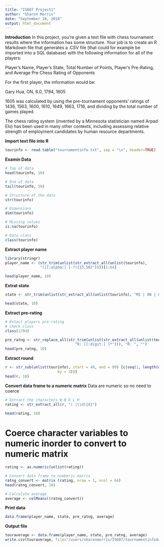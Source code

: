 ```yaml
---
title: "IS607 Project1"
author: "Sharon Morris"
date: "September 18, 2016"
output: html_document
---
```


**Introduction**
In this project, you’re given a text file with chess tournament results where the information has some structure. Your job is to create an R Markdown file that generates a .CSV file (that could for example be imported into a SQL database) with the following information for all of the players:

Player’s Name, Player’s State, Total Number of Points, Player’s Pre-Rating, and Average Pre Chess Rating of Opponents

For the first player, the information would be:

Gary Hua, ON, 6.0, 1794, 1605

1605 was calculated by using the pre-tournament opponents’ ratings of 1436, 1563, 1600, 1610, 1649, 1663, 1716, and dividing by the total number of games played.

The chess rating system (invented by a Minnesota statistician named Arpad Elo) has been used in many other contexts, including assessing relative strength of employment candidates by human resource departments.

**Import text file into R**

```r
tourinfo <- read.table("tournamentinfo.txt", sep = "\n", header=TRUE)

```

**Examin Data**

```r
# Top of data
head(tourinfo, 10)

# End of data
tail(tourinfo, 10)

# Structure of the data
str(tourinfo)

# Dimensions
dim(tourinfo)

# Missing values
is.na(tourinfo)

# Data class
class(tourinfo)

```

**Extract player name**

```r
library(stringr)
player_name <- (str_trim(unlist(str_extract_all(unlist(tourinfo), 
                "([[:alpha:] ]-?){13,50}"))))[1:64]

head(player_name, 10)
```

**Extrat state**

```r
state <- str_trim(unlist(str_extract_all(unlist(tourinfo), "MI | ON | OH ")))

head(state, 10)
```

**Extract pre-rating**

```r

# Extact players pre-rating
# check class
class(1794)

pre_ratng <- str_replace_all(str_trim(unlist(str_extract_all(unlist(tourinfo),
                                "R: [[:digit:] ]*"))), "R: ", "")
head(pre_ratng, 10)
```

**Extract round**

```r
r <- str_sub(unlist(tourinfo), start = 48, end = 89) [c(seq(1, length(unlist(tourinfo)),
                        by = 3))]
head(r, 10)
```

**Convert data frame to a numeric matrix**
Data are numeric so no need to coerce 

```r
# Extract the characters W B D L H
rating <- str_extract_all(r, "( |\\d){4}")
           
head(rating, 10)
```

# Coerce character variables to numeric inorder to convert to numeric matrix

```r
rating <- as.numeric(unlist(rating))
```

```r
# Convert data frame to numberic matrix
ratng_convert <- matrix (rating, nrow = 1, ncol = 64)
head(ratng_convert, 10)
```

```r
# Calculate average
average <- colMeans((ratng_convert))
```

**Print data**

```r
data.frame(player_name, state, pre_ratng, average)

```


**Output file**

```r
touraverage <- data.frame(player_name, state, pre_ratng, average)
write.csv(touraverage, file="/users/sharonmorris/IS607/tournamentinfodone.txt")
```

